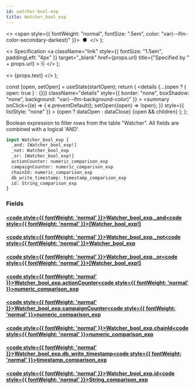 ```yaml
---
id: watcher-bool-exp
title: Watcher_bool_exp
---
```


<head>
  <meta content="noindex" name="robots" />
  <meta charset="utf-8" />
</head>

  <>
    <span style={{ fontWeight: "normal", fontSize: ".5em", color: "var(--ifm-color-secondary-darkest)" }}>
      &nbsp;●&nbsp;
    </span>
  </>
);

  <>
    Specification
    <a
      className="link"
      style={{ fontSize: "1.5em", paddingLeft: "4px" }}
      target="_blank"
      href={props.url}
      title={"Specified by " + props.url}
    >
      ⎘
    </a>
  </>
);

  <>
    <span className={props.class}>{props.text}</span>
  </>
);


  const [open, setOpen] = useState(startOpen);
  return (
    <details
      {...(open ? { open: true } : {})}
      className="details"
      style={{ border: "none", boxShadow: "none", background: "var(--ifm-background-color)" }}
    >
      <summary
        onClick={(e) => {
          e.preventDefault();
          setOpen((open) => !open);
        }}
        style={{ listStyle: "none" }}
      >
        {open ? dataOpen : dataClose}
      </summary>
      {open && children}
    </details>
  );
};

Boolean expression to filter rows from the table "Watcher". All fields are combined with a logical 'AND'.

```graphql
input Watcher_bool_exp {
  _and: [Watcher_bool_exp!]
  _not: Watcher_bool_exp
  _or: [Watcher_bool_exp!]
  actionCounter: numeric_comparison_exp
  campaignCounter: numeric_comparison_exp
  chainId: numeric_comparison_exp
  db_write_timestamp: timestamp_comparison_exp
  id: String_comparison_exp
}
```

### Fields

#### [<code style={{ fontWeight: 'normal' }}>Watcher_bool_exp.<b>\_and</b></code>](#)<Bullet />[<code style={{ fontWeight: 'normal' }}><b>[Watcher_bool_exp!]</b></code>](/docs/api/airdrops/graphql/envio/inputs/watcher-bool-exp.mdx) <Badge class="badge badge--secondary " text="list"/> <Badge class="badge badge--secondary " text="input"/>

#### [<code style={{ fontWeight: 'normal' }}>Watcher_bool_exp.<b>\_not</b></code>](#)<Bullet />[<code style={{ fontWeight: 'normal' }}><b>Watcher_bool_exp</b></code>](/docs/api/airdrops/graphql/envio/inputs/watcher-bool-exp.mdx) <Badge class="badge badge--secondary " text="input"/>

#### [<code style={{ fontWeight: 'normal' }}>Watcher_bool_exp.<b>\_or</b></code>](#)<Bullet />[<code style={{ fontWeight: 'normal' }}><b>[Watcher_bool_exp!]</b></code>](/docs/api/airdrops/graphql/envio/inputs/watcher-bool-exp.mdx) <Badge class="badge badge--secondary " text="list"/> <Badge class="badge badge--secondary " text="input"/>

#### [<code style={{ fontWeight: 'normal' }}>Watcher_bool_exp.<b>actionCounter</b></code>](#)<Bullet />[<code style={{ fontWeight: 'normal' }}><b>numeric_comparison_exp</b></code>](/docs/api/airdrops/graphql/envio/inputs/numeric-comparison-exp.mdx) <Badge class="badge badge--secondary " text="input"/>

#### [<code style={{ fontWeight: 'normal' }}>Watcher_bool_exp.<b>campaignCounter</b></code>](#)<Bullet />[<code style={{ fontWeight: 'normal' }}><b>numeric_comparison_exp</b></code>](/docs/api/airdrops/graphql/envio/inputs/numeric-comparison-exp.mdx) <Badge class="badge badge--secondary " text="input"/>

#### [<code style={{ fontWeight: 'normal' }}>Watcher_bool_exp.<b>chainId</b></code>](#)<Bullet />[<code style={{ fontWeight: 'normal' }}><b>numeric_comparison_exp</b></code>](/docs/api/airdrops/graphql/envio/inputs/numeric-comparison-exp.mdx) <Badge class="badge badge--secondary " text="input"/>

#### [<code style={{ fontWeight: 'normal' }}>Watcher_bool_exp.<b>db_write_timestamp</b></code>](#)<Bullet />[<code style={{ fontWeight: 'normal' }}><b>timestamp_comparison_exp</b></code>](/docs/api/airdrops/graphql/envio/inputs/timestamp-comparison-exp.mdx) <Badge class="badge badge--secondary " text="input"/>

#### [<code style={{ fontWeight: 'normal' }}>Watcher_bool_exp.<b>id</b></code>](#)<Bullet />[<code style={{ fontWeight: 'normal' }}><b>String_comparison_exp</b></code>](/docs/api/airdrops/graphql/envio/inputs/string-comparison-exp.mdx) <Badge class="badge badge--secondary " text="input"/>
